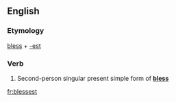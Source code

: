 ==English==

===Etymology===
[[bless]] + [[-est]]

===Verb===
{{en-verb form}}

# {{context|archaic}} Second-person singular present simple form of '''[[bless]]'''

[[fr:blessest]]